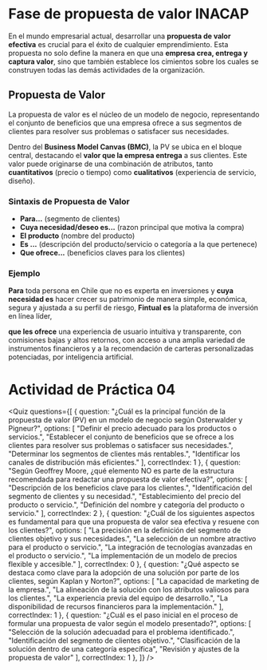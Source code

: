 # Fase de propuesta de valor INACAP

En el mundo empresarial actual, desarrollar una **propuesta de valor efectiva** es crucial para el éxito de cualquier emprendimiento. Esta propuesta no solo define la manera en que una **empresa crea, entrega y captura valor**, sino que también establece los cimientos sobre los cuales se construyen todas las demás actividades de la organización.

## Propuesta de Valor
La propuesta de valor es el núcleo de un modelo de negocio, representando el conjunto de beneficios que una empresa ofrece a sus segmentos de clientes para resolver sus problemas o satisfacer sus necesidades.

Dentro del **Business Model Canvas (BMC)**, la PV se ubica en el bloque central, destacando el **valor que la empresa entrega** a sus clientes. Este valor puede originarse de una combinación de atributos, tanto **cuantitativos** (precio o tiempo) como **cualitativos** (experiencia de servicio, diseño).

### Sintaxis de Propuesta de Valor

- **Para...** (segmento de clientes)
- **Cuya necesidad/deseo es...** (razon principal que motiva la compra)
- **El producto** (nombre del producto)
- **Es ...** (descripción del producto/servicio o categoría a la que pertenece)
- **Que ofrece...** (beneficios claves para los clientes)


### Ejemplo

**Para** toda persona en Chile que no es experta en inversiones y **cuya necesidad es** hacer crecer su patrimonio de manera simple, económica, segura y ajustada a su perfil de riesgo, **Fintual es** la plataforma de inversión en línea líder,

**que les ofrece** una experiencia de usuario intuitiva y transparente, con comisiones bajas y altos retornos, con acceso a una amplia variedad de instrumentos financieros y a la recomendación de carteras personalizadas potenciadas, por inteligencia artificial.


# Actividad de Práctica 04

<Quiz questions={[
	{
		question: "¿Cuál es la principal función de la propuesta de valor (PV) en un modelo de negocio según Osterwalder y Pigneur?",
		options: [
			"Definir el precio adecuado para los productos o servicios.",
			"Establecer el conjunto de beneficios que se ofrece a los clientes para resolver sus problemas o satisfacer sus necesidades.",
			"Determinar los segmentos de clientes más rentables.",
			"Identificar los canales de distribución más eficientes."
		],
		correctIndex: 1
	},
    {
		question: "Según Geoffrey Moore, ¿qué elemento NO es parte de la estructura recomendada para redactar una propuesta de valor efectiva?",
		options: [
			"Descripción de los beneficios clave para los clientes.",
			"Identificación del segmento de clientes y su necesidad.",
			"Establecimiento del precio del producto o servicio.",
			"Definición del nombre y categoría del producto o servicio."
		],
		correctIndex: 2
	},
    {
		question: "¿Cuál de los siguientes aspectos es fundamental para que una propuesta de valor sea efectiva y resuene con los clientes?",
		options: [
			"La precisión en la definición del segmento de clientes objetivo y sus necesidades.",
			"La selección de un nombre atractivo para el producto o servicio.",
			"La integración de tecnologías avanzadas en el producto o servicio.",
			"La implementación de un modelo de precios flexible y accesible."
		],
		correctIndex: 0
	},
    {
		question: "¿Qué aspecto se destaca como clave para la adopción de una solución por parte de los clientes, según Kaplan y Norton?",
		options: [
			"La capacidad de marketing de la empresa.",
			"La alineación de la solución con los atributos valiosos para los clientes.",
			"La experiencia previa del equipo de desarrollo.",
			"La disponibilidad de recursos financieros para la implementación."
		],
		correctIndex: 1
	},
    {
		question: "¿Cuál es el paso inicial en el proceso de formular una propuesta de valor según el modelo presentado?",
		options: [
			"Selección de la solución adecuadad para el problema identificado.",
			"Identificación del segmento de clientes objetivo.",
			"Clasificación de la solución dentro de una categoría específica",
			"Revisión y ajustes de la propuesta de valor"
		],
		correctIndex: 1
	},
]} />